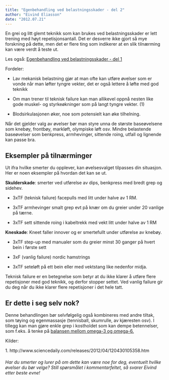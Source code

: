 ```yaml
---
title: "Egenbehandling ved belastningsskader - del 2"
author: "Eivind Eliasson"
date: "2012.07.21"
---
```


En grei og litt glemt teknikk som kan brukes ved belastningsskader er lett trening med høyt repetisjonsantall. Det er desverre ikke gjort så mye forskning på dette, men det er flere ting som indikerer at en slik tilnærming kan være verdt å teste ut.

Les også: [Egenbehandling ved belastningsskader - del 1](egenbehandling-belastningsskader.qmd)

Fordeler:

-   Lav mekanisk belastning gjør at man ofte kan utføre øvelser som er vonde når man løfter tyngre vekter, det er også lettere å løfte med god teknikk

-   Om man trener til teknisk failure kan man allikevel oppnå nesten like gode muskel- og styrkeøkninger som på langt tyngre vekter. (1)

-   Blodsirkulasjonen øker, noe som potensielt kan øke tilhelning.

Når det gjelder valg av øvelser bør man styre unna de største baseøvelsene som knebøy, frontbøy, markløft, olympiske løft osv. Mindre belastende baseøvelser som benkpress, armhevinger, sittende roing, utfall og lignende kan passe bra.

## Eksempler på tilnærminger

Ut ifra hvilke smerter du opplever, kan øvelsesvalget tilpasses din situasjon. Her er noen eksempler på hvordan det kan se ut.

**Skulderskade**: smerter ved utførelse av dips, benkpress med bredt grep og sidehev.

-   3xTF (teknisk failure) facepulls med litt under halve av 1 RM.

-   3xTF armhevinger smalt grep evt på knær om du greier under 20 vanlige på tærne.

-   3xTF sett sittende roing i kabeltrekk med vekt litt under halve av 1 RM

**Kneskade**: Kneet faller innover og er smertefullt under utførelse av knebøy.

-   3xTF step-up med manualer som du greier minst 30 ganger på hvert bein i første sett

-   3xF (vanlig failure) nordic hamstrings

-   3xTF seteløft på ett bein eller med vektstang like nedenfor midja.

Teknisk failure er en betegnelse som betyr at du ikke klarer å utføre flere repetisjoner med god teknikk, og derfor stopper settet. Ved vanlig failure gir du deg når du ikke klarer flere repetisjoner i det hele tatt.

## Er dette i seg selv nok?

Denne behandlingen bør selvfølgelig også kombineres med andre tiltak, som tøying og egenmassasje (tennisball, skumrulle, av kjæresten osv). I tillegg kan man gjøre enkle grep i kostholdet som kan dempe betennelser, som f.eks. å tenke på [balansen mellom omega-3 og omega-6.](omega-3-6.qmd)

Kilder:

1\. http://www.sciencedaily.com/releases/2012/04/120430105358.htm

###### Har du smerter og lurer på om dette kan være noe for deg, eventuelt hvilke øvelser du bør velge? Still spørsmålet i kommentarfeltet, så svarer Eivind etter beste evne!
